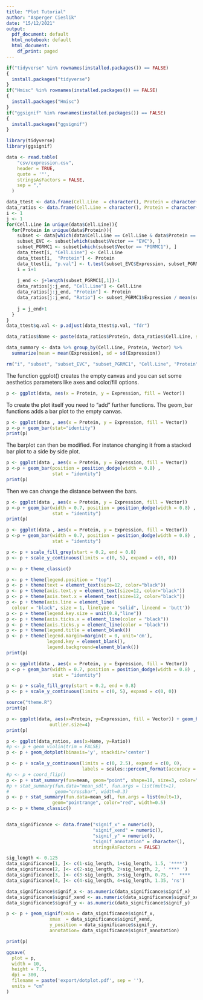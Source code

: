```yaml
---
title: "Plot Tutorial"
author: "Asperger Cieslik"
date: "15/12/2021"
output:
  pdf_document: default
  html_notebook: default
  html_document:
    df_print: paged
---
```


```r
if("tidyverse" %in% rownames(installed.packages()) == FALSE)
{
  install.packages("tidyverse")
}
if("Hmisc" %in% rownames(installed.packages()) == FALSE)
{
  install.packages("Hmisc")
}
if("ggsignif" %in% rownames(installed.packages()) == FALSE)
{
  install.packages("ggsignif")
}

library(tidyverse)
library(ggsignif)
```

```r
data <- read.table(
    "csv/expression.csv",
    header = TRUE,
    quote = '"',
    stringsAsFactors = FALSE,
    sep = ","
  )

data_ttest <- data.frame(Cell.Line  = character(), Protein = character(), p.val = numeric(), stringsAsFactors =  FALSE)
data_ratios <- data.frame(Cell.Line = character(), Protein = character(), Ratio = numeric(), stringsAsFactors = FALSE)
i <- 1
j <- 1
for(Cell.Line in unique(data$Cell.Line)){
  for(Protein in unique(data$Protein)){
    subset <- data[which(data$Cell.Line == Cell.Line & data$Protein == Protein), ]
    subset_EVC <- subset[which(subset$Vector == "EVC"), ]
    subset_PGRMC1 <- subset[which(subset$Vector == "PGRMC1"), ]
    data_ttest[i, "Cell.Line"] <- Cell.Line
    data_ttest[i,  "Protein"] <- Protein
    data_ttest[i, "p.val"] <- t.test(subset_EVC$Expression, subset_PGRMC1$Expression, alternative ="two.sided")$p.val
    i = i+1
    
    j_end <- j+length(subset_PGRMC1[,1])-1
    data_ratios[j:j_end, "Cell.Line"] <- Cell.Line
    data_ratios[j:j_end, "Protein"] <- Protein
    data_ratios[j:j_end, "Ratio"] <- subset_PGRMC1$Expression / mean(subset_EVC$Expression)
    
    j = j_end+1
  }
}
data_ttest$q.val <- p.adjust(data_ttest$p.val, "fdr")

data_ratios$Name <- paste(data_ratios$Protein, data_ratios$Cell.Line, sep="\n")

data_summary <- data %>% group_by(Cell.Line, Protein, Vector) %>% 
  summarize(mean = mean(Expression), sd = sd(Expression))

rm("i", "subset", "subset_EVC", "subset_PGRMC1", "Cell.Line", "Protein", "j", "j_end")
```

The function ggplot() creates the empty canvas and you can set some aesthetics parameters like axes and color/fill options.
```r
p <- ggplot(data, aes(x = Protein, y = Expression, fill = Vector))
```

To create the plot itself you need to "add" further functions. The geom_bar functions adds a bar plot to the empty canvas.
```r
p <- ggplot(data , aes(x = Protein, y = Expression, fill = Vector))
p <-p + geom_bar(stat="identity")
print(p)
```

The barplot can then be modified. For instance changing it from a stacked bar plot to a side by side plot.
```r
p <- ggplot(data , aes(x = Protein, y = Expression, fill = Vector))
p <-p + geom_bar(position = position_dodge(width = 0.8) ,
                 stat = "identity")
print(p)
```

Then we can change the distance between the bars.
```r
p <- ggplot(data , aes(x = Protein, y = Expression, fill = Vector))
p <-p + geom_bar(width = 0.7, position = position_dodge(width = 0.8) ,
                 stat = "identity")
print(p)
```

```r
p <- ggplot(data , aes(x = Protein, y = Expression, fill = Vector))
p <-p + geom_bar(width = 0.7, position = position_dodge(width = 0.8) ,
                 stat = "identity")

p <- p + scale_fill_grey(start = 0.2, end = 0.8)
p <- p + scale_y_continuous(limits = c(0, 5), expand = c(0, 0))

p <- p + theme_classic()

p <- p + theme(legend.position = "top")
p <- p + theme(text = element_text(size=12, color="black"))
p <- p + theme(axis.text.y = element_text(size=12, color="black"))
p <- p + theme(axis.text.x = element_text(size=12, color="black"))
p <- p + theme(axis.line = element_line(
  colour = "black", size = 1, linetype = "solid", lineend = 'butt'))
p <- p + theme(legend.key.size = unit(0.8,"line"))
p <- p + theme(axis.ticks.x = element_line(color = "black"))
p <- p + theme(axis.ticks.y = element_line(color = "black"))
p <- p + theme(legend.title = element_blank())
p <- p + theme(legend.margin=margin(t = 0, unit='cm'),
               legend.key = element_blank(),
               legend.background=element_blank())
print(p)
```

```r
p <- ggplot(data , aes(x = Protein, y = Expression, fill = Vector))
p <-p + geom_bar(width = 0.7, position = position_dodge(width = 0.8) ,
                 stat = "identity")

p <- p + scale_fill_grey(start = 0.2, end = 0.8)
p <- p + scale_y_continuous(limits = c(0, 5), expand = c(0, 0))

source("theme.R")
print(p)
```

```r
p <- ggplot(data, aes(x=Protein, y=Expression, fill = Vector)) + geom_boxplot(outlier.colour="red", outlier.shape=8,
                outlier.size=4)
print(p)
```
```r
p <- ggplot(data_ratios, aes(x=Name, y=Ratio))
#p <- p + geom_violin(trim = FALSE)
p <- p + geom_dotplot(binaxis='y', stackdir='center')

p <- p + scale_y_continuous(limits = c(0, 2.5), expand = c(0, 0),
                            labels = scales::percent_format(accuracy = 1))
#p <- p + coord_flip()
p <- p + stat_summary(fun=mean, geom="point", shape=18, size=3, color="red")
#p + stat_summary(fun.data="mean_sdl", fun.args = list(mult=1), 
#                 geom="crossbar", width=0.3)
p <- p + stat_summary(fun.data=mean_sdl, fun.args = list(mult=1), 
                 geom="pointrange", color="red", width=0.5)
p <- p + theme_classic()


data_significance <- data.frame("signif_x" = numeric(),
                                "signif_xend" = numeric(),
                                "signif_y" = numeric(),
                                "signif_annotation" = character(),
                                stringsAsFactors = FALSE)

sig_length <- 0.125
data_significance[1, ]<- c(1-sig_length, 1+sig_length, 1.5, '****')
data_significance[2, ]<- c(2-sig_length, 2+sig_length, 2, ' **** ')
data_significance[3, ]<- c(3-sig_length, 3+sig_length, 0.75, '  ****  ')
data_significance[4, ]<- c(4-sig_length, 4+sig_length, 1.35, 'ns')

data_significance$signif_x <- as.numeric(data_significance$signif_x)
data_significance$signif_xend <- as.numeric(data_significance$signif_xend)
data_significance$signif_y <- as.numeric(data_significance$signif_y)

p <- p + geom_signif(xmin = data_significance$signif_x,
                xmax  = data_significance$signif_xend,
                y_position = data_significance$signif_y,
                annotation= data_significance$signif_annotation)

print(p)

ggsave(
  plot = p,
  width = 10,
  height = 7.5,
  dpi = 300,
  filename = paste('export/dotplot.pdf', sep = ''),
  units = "cm"
)
```


